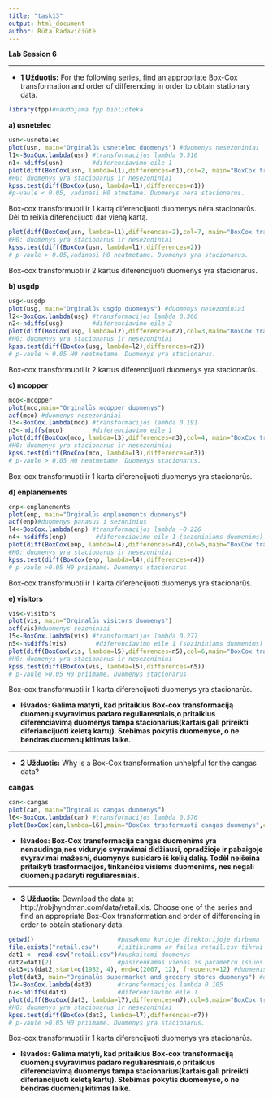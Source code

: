 ```yaml
---
title: "task13"
output: html_document
author: Rūta Radavičiūtė
---
```


**Lab Session 6**

_____________
* **1 Užduotis:** For the following series, find an appropriate Box-Cox transformation
and order of differencing in order to obtain stationary data.
```r
library(fpp)#naudojama fpp biblioteka
```

**a) usnetelec**
```r
usn<-usnetelec
plot(usn, main="Orginalūs usnetelec duomenys") #duomenys nesezoniniai
l1<-BoxCox.lambda(usn) #transformacijos lambda 0.516
n1<-ndiffs(usn)        #diferenciavimo eile 1
plot(diff(BoxCox(usn, lambda=l1),differences=n1),col=2, main="BoxCox transformti ir 1 karta diferencijuoti duomenys")
#H0: duomenys yra stacionarus ir nesezoniniai
kpss.test(diff(BoxCox(usn, lambda=l1),differences=n1)) 
#p-vaule < 0.05, vadinasi H0 atmetame. Duomenys nera stacionarus.
```

Box-cox transformuoti ir 1 kartą diferencijuoti duomenys nėra stacionarūs. Dėl to reikia diferencijuoti dar vieną kartą.

```r
plot(diff(BoxCox(usn, lambda=l1),differences=2),col=7, main="BoxCox transformti ir 2 kartus diferencijuoti duomenys")
#H0: duomenys yra stacionarus ir nesezoniniai
kpss.test(diff(BoxCox(usn, lambda=l1),differences=2)) 
# p-vaule > 0.05,vadinasi H0 neatmetame. Duomenys yra stacionarus.
```

Box-cox transformuoti ir 2 kartus diferencijuoti duomenys yra stacionarūs.

**b) usgdp**
```r
usg<-usgdp
plot(usg, main="Orginalūs usgdp duomenys") #duomenys nesezoniniai
l2<-BoxCox.lambda(usg) #transformacijos lambda 0.366
n2<-ndiffs(usg)        #diferenciavimo eile 2
plot(diff(BoxCox(usg, lambda=l2),differences=n2),col=3,main="BoxCox transformti ir 2 kartus diferencijuoti duomenys")
#H0: duomenys yra stacionarus ir nesezoniniai
kpss.test(diff(BoxCox(usg, lambda=l2),differences=n2))
# p-vaule > 0.05 H0 neatmetame. Duomenys yra stacionarus.
```

Box-cox transformuoti ir 2 kartus diferencijuoti duomenys yra stacionarūs.

**c) mcopper**
```r
mco<-mcopper
plot(mco,main="Orginalūs mcopper duomenys")
acf(mco) #duomenys nesezoniniai
l3<-BoxCox.lambda(mco) #transformacijos lambda 0.191
n3<-ndiffs(mco)        #diferenciavimo eile 1
plot(diff(BoxCox(mco, lambda=l3),differences=n3),col=4, main="BoxCox transformti ir 1 karta diferencijuoti duomenys")
#H0: duomenys yra stacionarus ir nesezoniniai
kpss.test(diff(BoxCox(mco, lambda=l3),differences=n3))
# p-vaule > 0.05 H0 neatmetame. Duomenys stacionarus.
```

Box-cox transformuoti ir 1 karta diferencijuoti duomenys yra stacionarūs.

**d) enplanements**
```r
enp<-enplanements
plot(enp, main="Orginalūs enplanements duomenys")
acf(enp)#duomenys panasus i sezoninius
l4<-BoxCox.lambda(enp) #transformacijos lambda -0.226
n4<-nsdiffs(enp)        #diferenciavimo eile 1 (sezoniniams duomenims)
plot(diff(BoxCox(enp, lambda=l4),differences=n4),col=5,main="BoxCox transformti ir 1 karta diferencijuoti duomenys" )
#H0: duomenys yra stacionarus ir nesezoniniai
kpss.test(diff(BoxCox(enp, lambda=l4),differences=n4)) 
# p-vaule >0.05 H0 priimame. Duomenys stacionarus.
```

Box-cox transformuoti ir 1 karta diferencijuoti duomenys yra stacionarūs.

**e) visitors**
```r
vis<-visitors
plot(vis, main="Orginalūs visitors duomenys")
acf(vis)#duomenys sezoniniai
l5<-BoxCox.lambda(vis) #transformacijos lambda 0.277
n5<-nsdiffs(vis)        #diferenciavimo eile 1 (sozininiams duomenims)
plot(diff(BoxCox(vis, lambda=l5),differences=n5),col=6,main="BoxCox transformti ir 1 karta diferencijuoti duomenys")
#H0: duomenys yra stacionarus ir nesezoniniai
kpss.test(diff(BoxCox(vis, lambda=l5),differences=n5)) 
# p-vaule >0.05 H0 priimame. Duomenys stacionarus.
```

Box-cox transformuoti ir 1 karta diferencijuoti duomenys yra stacionarūs.

* **Išvados: Galima matyti, kad pritaikius Box-cox transformaciją duomenų svyravimus padaro reguliaresniais,o pritaikius diferenciavimą duomenys tampa stacionarius(kartais gali prireikti  diferiancijuoti keletą kartų). Stebimas pokytis duomenyse, o ne bendras duomenų kitimas laike.**

_____________
* **2 Užduotis:** Why is a Box-Cox transformation unhelpful for the cangas data?

**cangas**
```r
can<-cangas
plot(can, main="Orginalūs cangas duomenys")
l6<-BoxCox.lambda(can) #transformacijos lambda 0.576
plot(BoxCox(can,lambda=l6),main="BoxCox trasformuoti cangas duomenys",col=7)
```

* **Išvados: Box-Cox transformacija cangas duomenims yra nenaudinga,nes viduryje svyravimai didžiausi, opradžioje ir pabaigoje svyravimai mažesni, duomynys susidaro iš kelių dalių. Todėl neišeina pritaikyti trasformacijos, tinkančios visiems duomenims, nes negali duomenų padaryti reguliaresniais.**

_____________
* **3 Užduotis:** Download the data at http://robjhyndman.com/data/retail.xls. Choose one of the series and find an appropriate Box-Cox transformation and order of differencing in order to obtain stationary data.

```r
getwd()                       #pasakoma kurioje direktorijoje dirbama
file.exists("retail.csv")     #isitikinama ar failas retail.csv tikrai egzistuoja
dat1 <- read.csv("retail.csv")#nuskaitomi duomenys
dat2=dat1[2]                  #pasirenkamas vienas is parametru (siuos atveju iskiriams antras stulpelis)
dat3=ts(dat2,start=c(1982, 4), end=c(2007, 12), frequency=12) #duomenis is data.frame pakeiciami i timeseries
plot(dat3, main="Orginalūs supermarket and grocery stores duomenys") #duomenys nera sezoniniai
l7<-BoxCox.lambda(dat3)       #transformacijos lambda 0.105
n7<-ndiffs(dat3)              #diferenciavimo eile 1
plot(diff(BoxCox(dat3, lambda=l7),differences=n7),col=8,main="BoxCox transformti ir 1 karta diferencijuoti duomenys" )
#H0: duomenys yra stacionarus ir nesezoniniai
kpss.test(diff(BoxCox(dat3, lambda=l7),differences=n7)) 
# p-vaule >0.05 H0 priimame. Duomenys yra stacionarus.
```

Box-cox transformuoti ir 1 karta diferencijuoti duomenys yra stacionarūs.

* **Išvados: Galima matyti, kad pritaikius Box-cox transformaciją duomenų svyravimus padaro reguliaresniais,o pritaikius diferenciavimą duomenys tampa stacionarius(kartais gali prireikti  diferiancijuoti keletą kartų). Stebimas pokytis duomenyse, o ne bendras duomenų kitimas laike.**